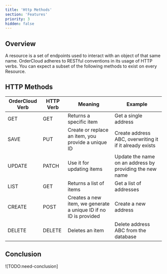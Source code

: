 ```yaml
---
title: 'Http Methods'
section: 'Features'
priority: 3
hidden: false
---
```


<!--- Might move as part of "Conventions", keeping here for now  --->

## Overview

A resource is a set of endpoints used to interact with an object of that same name. OrderCloud adheres to RESTful conventions in its usage of HTTP verbs. You can expect a subset of the following methods to exist on every Resource.

## HTTP Methods

| OrderCloud Verb | HTTP Verb | Meaning                                                          | Example                                                 |
| ------------------ | --------- | ---------------------------------------------------------------- | ------------------------------------------------------- |
| GET                | GET       | Returns a specific item                                          | Get a single address                                    |
| SAVE               | PUT       | Create or replace an item, you provide a unique ID               | Create address ABC, overwriting it if it already exists |
| UPDATE             | PATCH     | Use it for updating items                                        | Update the name on an address by providing the new name |
| LIST               | GET       | Returns a list of items                                          | Get a list of addresses                                 |
| CREATE             | POST      | Creates a new item, we generate a unique ID if no ID is provided | Create a new address                                    |
| DELETE             | DELETE    | Deletes an item                                                  | Delete address ABC from the database                    |

## Conclusion

![TODO:need-conclusion]
